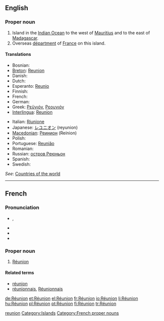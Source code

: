 {{also|reunion|reünion|Reunion|réunion}}
==English==
{{wikipedia}}

===Proper noun===
{{en-proper noun}}

# Island in the [[Indian Ocean]] to the west of [[Mauritius]] and to the east of [[Madagascar]]. 
# Overseas [[départment]] of [[France]] on this island.

====Translations====
{{trans-top|Overseas depatment of France}}
* Bosnian: {{t-|bs|Reunion|m}}
* [[Breton]]: [[Reunion]]
* Danish: {{t-|da|Réunion}}
* Dutch: {{t-|nl|Réunion}}
* Esperanto: [[Reunio]]
* Finnish: {{t+|fi|Réunion}}
* French: {{t+|fr|Réunion}}
* German: {{t+|de|Réunion}}
* Greek: [[Ρεϋνιόν]], [[Ρεουνιόν]]
* [[Interlingua]]: [[Reunion]]
{{trans-mid}}
* Italian: [[Riunione]]
* Japanese: [[レユニオン]] (reyunion)
* [[Macedonian]]: [[Реинион]] (Reínion) {{m}}
* Polish: {{t-|pl|Reunion}}
* Portuguese: [[Reunião]]
* Romanian: {{t-|ro|Reunion|n}}
* Russian: [[остров Реюньон]]
* Spanish: {{t+|es|Reunión}}
* Swedish: {{t-|sv|Réunion}}
{{trans-bottom}}

''See'': [[Appendix:Countries of the world|Countries of the world]]

[[Category:English words spelled with diacritics|reunion]]
[[Category:Islands]]

----

==French==

===Pronunciation===
* {{IPA|/ʁe.y.njɔ̃/|lang=fr}}, {{X-SAMPA|/Re.y.njO~/}}
* {{audio|Fr-Paris--La Réunion.ogg|Audio (Paris)}}
* {{rhymes|ɔ̃|lang=fr}}
* {{homophones|réunion|réunions|lang=fr}}

===Proper noun===
{{fr-noun-unc|f}}

# [[#English|Réunion]]

====Related terms====
* [[réunion]]
* [[réunionnais]], [[Réunionnais]]

[[Category:French proper nouns]]

[[de:Réunion]]
[[et:Réunion]]
[[el:Réunion]]
[[fr:Réunion]]
[[io:Réunion]]
[[li:Réunion]]
[[hu:Réunion]]
[[pl:Réunion]]
[[pt:Réunion]]
[[fi:Réunion]]
[[tr:Réunion]]